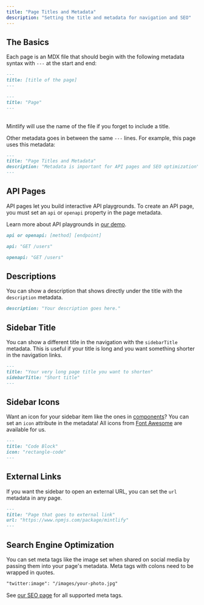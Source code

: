 ```yaml
---
title: "Page Titles and Metadata"
description: "Setting the title and metadata for navigation and SEO"
---
```


## The Basics

Each page is an MDX file that should begin with the following metadata syntax with `---` at the start and end:

<CodeGroup>

```md Schema
---
title: [title of the page]
---
```

```md Example
---
title: "Page"
---
```

</CodeGroup>

<br />

<Tip>
  Mintlify will use the name of the file if you forget to include a title.
</Tip>

Other metadata goes in between the same `---` lines. For example, this page uses this metadata:

```md
---
title: "Page Titles and Metadata"
description: "Metadata is important for API pages and SEO optimization"
---
```

## API Pages

API pages let you build interactive API playgrounds. To create an API page, you must set an `api` or `openapi` property in the page metadata.

Learn more about API playgrounds in [our demo](/api-playground).

<CodeGroup>

```md Schema
api or openapi: [method] [endpoint]
```

```md API Example
api: "GET /users"
```

```md OpenAPI Example
openapi: "GET /users"
```

</CodeGroup>

## Descriptions

You can show a description that shows directly under the title with the `description` metadata.

```md
description: "Your description goes here."
```

## Sidebar Title

You can show a different title in the navigation with the `sidebarTitle` metadata. This is useful if your title is long and you want something shorter in the navigation links.

```md
---
title: "Your very long page title you want to shorten"
sidebarTitle: "Short title"
---
```

## Sidebar Icons

Want an icon for your sidebar item like the ones in [components](/content/components/accordion)? You can set an `icon` attribute in the metadata! All icons from [Font Awesome](https://fontawesome.com/icons) are available for us.

```md
---
title: "Code Block"
icon: "rectangle-code"
---
```

## External Links

If you want the sidebar to open an external URL, you can set the `url` metadata in any page.

```md
---
title: "Page that goes to external link"
url: "https://www.npmjs.com/package/mintlify"
---
```

## Search Engine Optimization

You can set meta tags like the image set when shared on social media by passing them into your page's metadata. Meta tags with colons need to be wrapped in quotes.

```md
"twitter:image": "/images/your-photo.jpg"
```

See [our SEO page](/settings/seo) for all supported meta tags.
